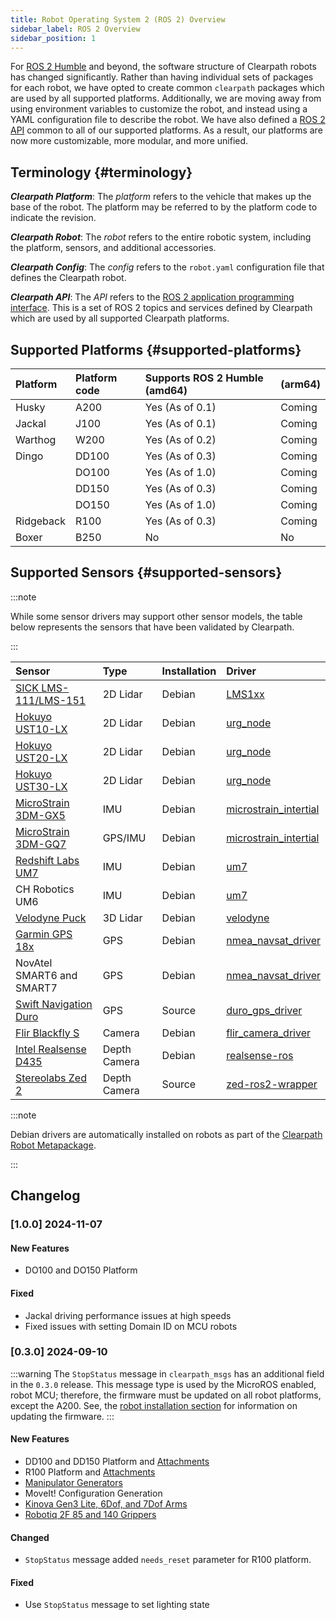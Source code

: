 ```yaml
---
title: Robot Operating System 2 (ROS 2) Overview
sidebar_label: ROS 2 Overview
sidebar_position: 1
---
```


For [ROS 2 Humble](https://docs.ros.org/en/humble/index.html) and beyond, the software structure of Clearpath
robots has changed significantly. Rather than having individual sets of packages for each robot, we have opted to
create common `clearpath` packages which are used by all supported platforms. Additionally, we are moving away from
using environment variables to customize the robot, and instead using a YAML configuration file to describe the
robot. We have also defined a [ROS 2 API](api/overview.mdx) common to all of our supported platforms. As a result,
our platforms are now more customizable, more modular, and more unified.

## Terminology {#terminology}

**_Clearpath Platform_**: The _platform_ refers to the vehicle that makes up the base of the robot. The platform
may be referred to by the platform code to indicate the revision.

**_Clearpath Robot_**: The _robot_ refers to the entire robotic system, including the platform, sensors, and additional accessories.

**_Clearpath Config_**: The _config_ refers to the `robot.yaml` configuration file that defines the Clearpath robot.

**_Clearpath API_**: The _API_ refers to the [ROS 2 application programming interface](api/overview.mdx). This is a set
of ROS 2 topics and services defined by Clearpath which are used by all supported Clearpath platforms.

## Supported Platforms {#supported-platforms}

| Platform  | Platform code | Supports ROS 2 Humble (amd64) | (arm64) |
| :-------- | :------------ | :---------------------------- | :------ |
| Husky     | A200          | Yes (As of 0.1)               | Coming  |
| Jackal    | J100          | Yes (As of 0.1)               | Coming  |
| Warthog   | W200          | Yes (As of 0.2)               | Coming  |
| Dingo     | DD100         | Yes (As of 0.3)               | Coming  |
|           | DO100         | Yes (As of 1.0)               | Coming  |
|           | DD150         | Yes (As of 0.3)               | Coming  |
|           | DO150         | Yes (As of 1.0)               | Coming  |
| Ridgeback | R100          | Yes (As of 0.3)               | Coming  |
| Boxer     | B250          | No                            | No      |


## Supported Sensors {#supported-sensors}

:::note

While some sensor drivers may support other sensor models, the table below represents the
sensors that have been validated by Clearpath.

:::

| Sensor                                                                               | Type         | Installation | Driver                                                                                      |
| :----------------------------------------------------------------------------------- | :----------- | :----------- | :------------------------------------------------------------------------------------------ |
| [SICK LMS-111/LMS-151](../robots/accessories/sensors/lidar_2d/sick_lms111.mdx)       | 2D Lidar     | Debian       | [LMS1xx](https://github.com/clearpathrobotics/LMS1xx)                                       |
| [Hokuyo UST10-LX](../robots/accessories/sensors/lidar_2d/hokuyo_ust10_lx.mdx)        | 2D Lidar     | Debian       | [urg_node](https://github.com/ros-drivers/urg_node)                                         |
| [Hokuyo UST20-LX](../robots/accessories/sensors/lidar_2d/hokuyo_ust20_lx.mdx)        | 2D Lidar     | Debian       | [urg_node](https://github.com/ros-drivers/urg_node)                                         |
| [Hokuyo UST30-LX](../robots/accessories/sensors/lidar_2d/hokuyo_ust30_lx.mdx)        | 2D Lidar     | Debian       | [urg_node](https://github.com/ros-drivers/urg_node)                                         |
| [MicroStrain 3DM-GX5](../robots/accessories/sensors/imu/microstrain_3dm_gx5.mdx)     | IMU          | Debian       | [microstrain_intertial](https://github.com/LORD-MicroStrain/microstrain_inertial/tree/ros2) |
| [MicroStrain 3DM-GQ7](../robots/accessories/sensors/gps/microstrain_gq7.mdx)         | GPS/IMU      | Debian       | [microstrain_intertial](https://github.com/LORD-MicroStrain/microstrain_inertial/tree/ros2) |
| [Redshift Labs UM7](../robots/accessories/sensors/imu/redshift_labs_um7.mdx)         | IMU          | Debian       | [um7](https://github.com/ros-drivers/um7/tree/ros2)                                         |
| CH Robotics UM6                                                                      | IMU          | Debian       | [um7](https://github.com/ros-drivers/um7/tree/ros2)                                         |
| [Velodyne Puck](../robots/accessories/sensors/lidar_3d/velodyne_puck.mdx)            | 3D Lidar     | Debian       | [velodyne](https://github.com/ros-drivers/velodyne/tree/ros2)                               |
| [Garmin GPS 18x](../robots/accessories/sensors/gps/garmin_gps_18x.mdx)               | GPS          | Debian       | [nmea_navsat_driver](https://github.com/ros-drivers/nmea_navsat_driver/tree/ros2)           |
| NovAtel SMART6 and SMART7                                                            | GPS          | Debian       | [nmea_navsat_driver](https://github.com/ros-drivers/nmea_navsat_driver/tree/ros2)           |
| [Swift Navigation Duro](../robots/accessories/sensors/gps/swift_navigation_duro.mdx) | GPS          | Source       | [duro_gps_driver](https://github.com/szenergy/duro_gps_driver/tree/ros2-humble)             |
| [Flir Blackfly S](../robots/accessories/sensors/cameras/flir_blackfly_s.mdx)         | Camera       | Debian       | [flir_camera_driver](https://github.com/ros-drivers/flir_camera_driver/tree/humble-devel)   |
| [Intel Realsense D435](../robots/accessories/sensors/cameras/realsense_d435.mdx)     | Depth Camera | Debian       | [realsense-ros](https://github.com/IntelRealSense/realsense-ros/tree/ros2-development)      |
| [Stereolabs Zed 2](../robots/accessories/sensors/cameras/stereolabs_zed_2.mdx)       | Depth Camera | Source       | [zed-ros2-wrapper](https://github.com/stereolabs/zed-ros2-wrapper.git)                      |

:::note

Debian drivers are automatically installed on robots as part of the
[Clearpath Robot Metapackage](../ros/installation/robot.mdx#clearpath-robot-metapackage).

:::

## Changelog

### [1.0.0] 2024-11-07

#### New Features
 - DO100 and DO150 Platform

#### Fixed
 - Jackal driving performance issues at high speeds
 - Fixed issues with setting Domain ID on MCU robots 

### [0.3.0] 2024-09-10
:::warning
The `StopStatus` message in `clearpath_msgs` has an additional field in the `0.3.0` release. This message type is used by the MicroROS enabled, robot MCU; therefore, the firmware must be updated on all robot platforms, except the A200. See, the [robot installation section](./installation/robot.mdx#firmware-update) for information on updating the firmware.
:::
#### New Features
 - DD100 and DD150 Platform and [Attachments](./config/yaml/platform/attachments/dx1X0.mdx)
 - R100 Platform and [Attachments](./config/yaml/platform/attachments/r100.mdx)
 - [Manipulator Generators](./config/generators.mdx#manipulation-generation)
 - MoveIt! Configuration Generation
 - [Kinova Gen3 Lite, 6Dof, and 7Dof Arms](./config/yaml/manipulators.mdx#kinova-arms)
 - [Robotiq 2F 85 and 140 Grippers](./config/yaml/manipulators.mdx#robotiq-grippers)

#### Changed
 - `StopStatus` message added `needs_reset` parameter for R100 platform.

#### Fixed
 - Use `StopStatus` message to set lighting state
